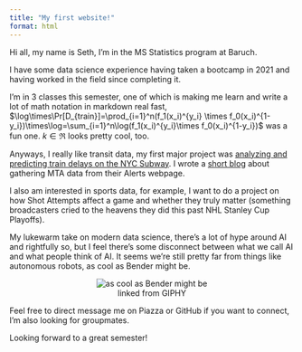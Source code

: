 ```yaml
---
title: "My first website!"
format: html
---
```


Hi all, my name is Seth, I'm in the MS Statistics program at Baruch.

I have some data science experience having taken a bootcamp in 2021 and having worked in the field since completing it.

I'm in 3 classes this semester, one of which is making me learn and write a lot of math notation in markdown real fast, $\log\times\Pr[D_{train}]=\prod_{i=1}^n(f_1(x_i)^{y_i} \times f_0(x_i)^{1-y_i})\times\log=\sum_{i=1}^n\log(f_1(x_i)^{y_i}\times f_0(x_i)^{1-y_i})$ was a fun one. $k\in\Re$ looks pretty cool, too.

Anyways, I really like transit data, my first major project was [analyzing and predicting train delays on the NYC Subway](https://github.com/SethKauf/mta_service_delays). I wrote a [short blog](https://medium.com/@sethkaufman7/scraping-the-midnight-oil-a96537b1aba1) about gathering MTA data from their Alerts webpage.\n 

I also am interested in sports data, for example, I want to do a project on how Shot Attempts affect a game and whether they truly matter (something broadcasters cried to the heavens they did this past NHL Stanley Cup Playoffs).

My lukewarm take on modern data science, there's a lot of hype around AI and rightfully so, but I feel there's some disconnect between what we call AI and what people think of AI. It seems we're still pretty far from things like autonomous robots, as cool as Bender might be.

<figure style="text-align: center;">
  <img src="https://media0.giphy.com/media/v1.Y2lkPTc5MGI3NjExNG5uMGs5NnkzdDJpdzJlNXY4eTNlcHY5cDdhajlxcG00MGRndXZ5NSZlcD12MV9pbnRlcm5hbF9naWZfYnlfaWQmY3Q9Zw/mIZ9rPeMKefm0/giphy.webp" alt="as cool as Bender might be">
  <figcaption>linked from GIPHY</figcaption>
</figure>

Feel free to direct message me on Piazza or GitHub if you want to connect, I'm also looking for groupmates.\n\n

Looking forward to a great semester!